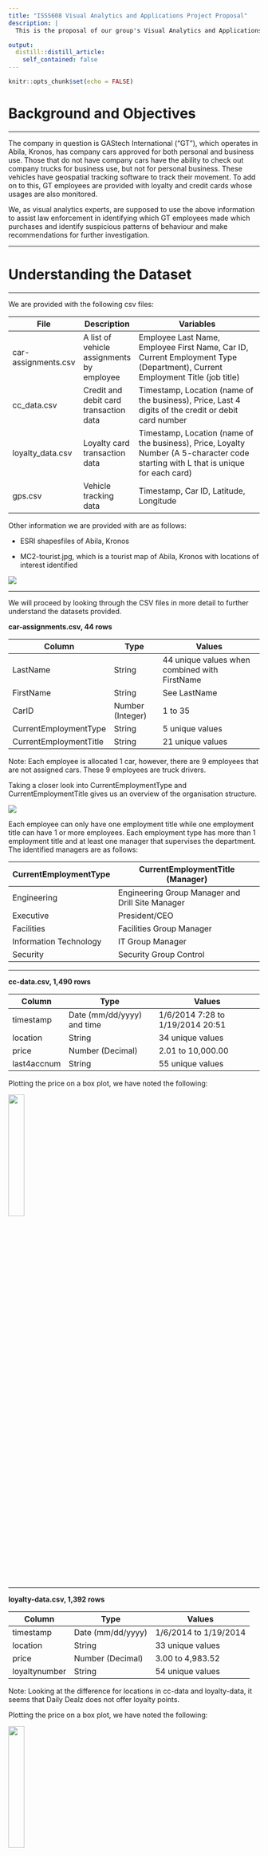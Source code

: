 ```yaml
---
title: "ISSS608 Visual Analytics and Applications Project Proposal"
description: |
  This is the proposal of our group's Visual Analytics and Applications Project

output:
  distill::distill_article:
    self_contained: false
---
```



```r
knitr::opts_chunk$set(echo = FALSE)
```
 
# Background and Objectives 
 
-----
 
The company in question is GAStech International (“GT”), which operates in Abila, Kronos, has company cars approved for both personal and business use. Those that do not have company cars have the ability to check out company trucks for business use, but not for personal business. These vehicles have geospatial tracking software to track their movement. To add on to this, GT employees are provided with loyalty and credit cards whose usages are also monitored. 
 
We, as visual analytics experts, are supposed to use the above information to assist law enforcement in identifying which GT employees made which purchases and identify suspicious patterns of behaviour and make recommendations for further investigation. 
 
-----
 
# Understanding the Dataset 
 
-----
 
We are provided with the following csv files: 
 
| File                 | Description                                | Variables                                                                                                                            |
|----------------------|--------------------------------------------|--------------------------------------------------------------------------------------------------------------------------------------|
| car-assignments.csv  | A list of vehicle assignments by employee  | Employee Last Name, Employee First Name, Car ID, Current Employment Type (Department), Current Employment Title (job title)          |
| cc_data.csv          | Credit and debit card transaction data     | Timestamp, Location (name of the business), Price, Last 4 digits of the credit or debit card number                                  |
| loyalty_data.csv     | Loyalty card transaction data              | Timestamp, Location (name of the business), Price, Loyalty Number (A 5-character code starting with L that is unique for each card)  |
| gps.csv              | Vehicle tracking data                      | Timestamp, Car ID, Latitude, Longitude                                                                                               |
 
Other information we are provided with are as follows: 
 
* ESRI shapesfiles of Abila, Kronos 
 
* MC2-tourist.jpg, which is a tourist map of Abila, Kronos with locations of interest identified
 
![](img/MC2-tourist.jpg)
 
-----
 
We will proceed by looking through the CSV files in more detail to further understand the datasets provided.
 
**car-assignments.csv, 44 rows**
 
| Column                  | Type               | Values                                         |
|-------------------------|--------------------|------------------------------------------------|
| LastName                | String             | 44 unique values when combined with FirstName  |
| FirstName               | String             | See LastName                                   |
| CarID                   | Number (Integer)   | 1 to 35                                        |
| CurrentEmploymentType   | String             | 5 unique values                                |
| CurrentEmploymentTitle  | String             | 21 unique values                               |
 
Note: Each employee is allocated 1 car, however, there are 9 employees that are not assigned cars. These 9 employees are truck drivers. 
 
Taking a closer look into CurrentEmploymentType and CurrentEmploymentTitle gives us an overview of the organisation structure.
 
![](img/ORGANISATION STRUCTURE.png)
 
Each employee can only have one employment title while one employment title can have 1 or more employees. Each employment type has more than 1 employment title and at least one manager that supervises the department. The identified managers are as follows:
 
|     CurrentEmploymentType     |     CurrentEmploymentTitle (Manager)                    |
|-------------------------------|---------------------------------------------------------|
|     Engineering               |     Engineering Group Manager and Drill Site Manager    |
|     Executive                 |     President/CEO                                       |
|     Facilities                |     Facilities Group Manager                            |
|     Information Technology    |     IT Group Manager                                    |
|     Security                  |     Security Group Control                              |
 
-----
 
**cc-data.csv, 1,490 rows** 
 
| Column       | Type                        | Values                            |
|--------------|-----------------------------|-----------------------------------|
| timestamp    | Date (mm/dd/yyyy) and time  | 1/6/2014 7:28 to 1/19/2014 20:51  |
| location     | String                      | 34 unique values                  |
| price        | Number (Decimal)            | 2.01 to 10,000.00                 |
| last4accnum  | String                      | 55 unique values                  |
 
Plotting the price on a box plot, we have noted the following:
 
![](img/boxplot for cc txn.png){ width=25% }
 
-----
 
**loyalty-data.csv, 1,392 rows** 
 
| Column         | Type               | Values                 |
|----------------|--------------------|------------------------|
| timestamp      | Date (mm/dd/yyyy)  | 1/6/2014 to 1/19/2014  |
| location       | String             | 33 unique values       |
| price          | Number (Decimal)   | 3.00 to 4,983.52       |
| loyaltynumber  | String             | 54 unique values       |
 
Note: Looking at the difference for locations in cc-data and loyalty-data, it seems that Daily Dealz does not offer loyalty points. 
 
Plotting the price on a box plot, we have noted the following:
 
![](img/box plot for lyt cd txn.png){ width=25% }
 
-----
 
**gps.csv, 685,169 rows**
 
| Column     | Type                        | Values                                                |
|------------|-----------------------------|-------------------------------------------------------|
| timestamp  | Date (mm/dd/yyyy) and time  | 1/6/2014 6:28 to 1/19/2014 20:56                      |
| id         | Number (Integer)            | 40 unique values (1 to 35, 101, 104, 105, 106, 107)   |
| lat        | Number (Decimal)            | 36.04802 to 36.08996                                  |
| long       | Number (Decimal)            | 24.82509 to 24.90849                                  |
 
It looks like IDs 1 to 35 corresponds to carID in car-assignment.csv. Assume that 101, 104, 105, 106, 107 are Truck IDs. This is interesting to note that this means there are 5 trucks for 9 truck drivers. 
 
-----
 
# Methodology and Scope
 
-----
 
We aim to answer the following questions found in VAST 2021 Mini-challenge 2: 
 
1. Using just the credit and loyalty card data, identify the most popular locations, and when they are popular. What anomalies do you see? What corrections would you recommend to correct these anomalies? 
 
2. Add the vehicle data to your analysis of the credit and loyalty card data. How does your assessment of the anomalies in question 1 change based on this new data? What discrepancies between vehicle, credit, and loyalty card data do you find?  
 
3. Can you infer the owners of each credit card and loyalty card? What is your evidence? Where are there uncertainties in your method? Where are there uncertainties in the data? 
 
4. Given the data sources provided, identify potential informal or unofficial relationships among GASTech personnel. Provide evidence for these relationships.  
 
5. Do you see evidence of suspicious activity? Identify 1-10 locations where you believe the suspicious activity is occurring, and why? 
 
-----
 
In order to answer the above questions, this will be the scope and methodology we hope to follow these steps:
 
1. Analysis of dataset with background research 
 
2. Exploratory Data Analysis (EDA) methods in R 
 
3. Exploratory Spatial Data Analysis (ESDA) methods in R 
 
4. R Markdown development for functionality checks 
 
5. R-Shiny app development for user interactivity 
 
-----
 
We hope the answer the VAST questions by using data analysis in steps 2 and 3 to answer the following questions based off our understanding of the datasets in step 1 :
 
| VAST Questions  | Dataset Questions                                                                                                                                                                                                                                                                                                                                                                                                               |
|-----------------|---------------------------------------------------------------------------------------------------------------------------------------------------------------------------------------------------------------------------------------------------------------------------------------------------------------------------------------------------------------------------------------------------------------------------------|
| 1, 2 and 3      | Which employees have been at which locations at the same time? Which cards and vehicles are used during then? <br>There are 54 and 55 unique loyalty and CC cards respectively, however, there are only 44 unique employees. How were these extra cards used? <br>There are 35 and 34 unique locations where the cc has been used and loyalty points have been issued. Which location is the most popular among the employees?  |
| 4 and 5         | Have the supervisors been supervising their employees? <br>Do employees from different employment types and titles hang out together? <br>Which employees have the highest interactions with truck drivers and where?                                                                                                                                                                                                           |
